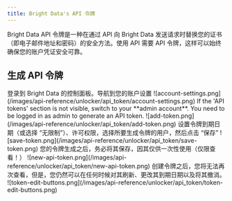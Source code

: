 ```yaml
---
title: Bright Data's API 令牌
---
```


Bright Data API 令牌是一种在通过 API 向 Bright Data 发送请求时替换您的证书（即电子邮件地址和密码）的安全方法。使用 API 需要 API 令牌，这样可以始终确保您的账户凭证安全可靠。

## 生成 API 令牌

<Steps>

<Step title="登录">
登录到 Bright Data 的控制面板。导航到您的账户设置
<Frame>
![account-settings.png](/images/api-reference/unlocker/api_token/account-settings.png)
</Frame>
</Step>

<Step title="点击添加令牌">
<Warning>
If the 'API tokens' section is not visible, switch to your **admin account**. You need to be logged in as admin to generate an API token. 
</Warning>
<Frame>
![add-token.png](/images/api-reference/unlocker/api_token/add-token.png)
</Frame>
</Step>

<Step title="设置令牌到期日期">
设置令牌到期日期（或选择 “无限制”）、许可权限，选择所要生成令牌的用户，然后点击 “保存”
<Frame>
![save-token.png](/images/api-reference/unlocker/api_token/save-token.png)
</Frame>
</Step>

<Step title="保存您的令牌">
<Warning>
您的令牌生成之后，务必将其保存，因其仅供一次性使用（仅限查看！）  
</Warning>

<Frame>
![new-api-token.png](/images/api-reference/unlocker/api_token/new-api-token.png)
</Frame>
</Step>
  
</Steps>

<Tip>
创建令牌之后，您将无法再次查看，但是，您仍然可以在任何时候对其刷新、更改其到期日期以及将其撤消。
<Frame>
![token-edit-buttons.png](/images/api-reference/unlocker/api_token/token-edit-buttons.png)
</Frame>
</Tip>